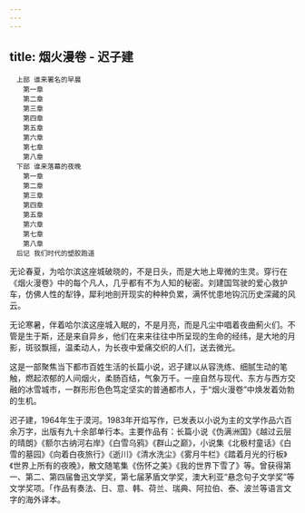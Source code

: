 ```yaml
---
---
---
```

title: 烟火漫卷 - 迟子建
---


```
　上部 谁来署名的早晨
　　第一章
　　第二章
　　第三章
　　第四章
　　第五章
　　第六章
　　第七章
　　第八章
　下部 谁来落幕的夜晚
　　第一章
　　第二章
　　第三章
　　第四章
　　第五章
　　第六章
　　第七章
　　第八章
　后记 我们时代的塑胶跑道
```


无论春夏，为哈尔滨这座城破晓的，不是日头，而是大地上卑微的生灵。穿行在《烟火漫卷》中的每个凡人，几乎都有不为人知的秘密。刘建国驾驶的爱心救护车，仿佛人性的犁铮，犀利地剖开现实的种种负累，满怀忧患地钩沉历史深藏的风云。

无论寒暑，伴着哈尔滨这座城入眠的，不是月亮，而是凡尘中唱着夜曲薊火们。不管是生于斯，还是来自异乡，他们在来来往往中所呈现的生命的经纬，是大地的月影，斑驳飘摇，温柔动人，为长夜中爱痛交织的人们，送去微光。

这是一部聚焦当下都市百姓生活的长篇小说，迟子建以从容洗练、细腻生动的笔触，燃起浓郁的人间烟火，柔肠百结，气象万千。一座自然与现代、东方与西方交融的冰雪城市，一群形形色色笃定坚实的普通都市人，于“烟火漫卷”中焕发着効勃的生机。

迟子建，1964年生于漠河。1983年开焰写作，已发表以小说为主的文学作品六百余万字，出版有九十余部单行本。主要作品有：长篇小说《伪满洲国》《越过云层的晴朗》《额尔古纳河右岸》《白雪乌鸦》《群山之巅》，小说集《北极村童话》《白雪的墓园》《向着白夜旅行》《逝川》《清水洗尘》《雾月牛栏》《踏着月光的行板》《世界上所有的夜晚》，散文随笔集《伤怀之美》《我的世界下雪了》等。曾获得第一、第二、第四届鲁迅文学奖，第七届茅盾文学奖，澳大利亚“悬念句子文学奖”等文学奖项。「作品有奏法、日、意、韩、荷兰、瑞典、阿拉伯、泰、波兰等语言文字的海外译本。